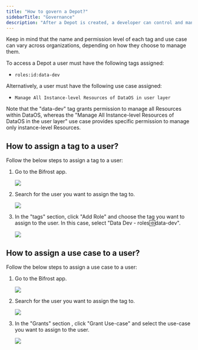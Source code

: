 ```yaml
---
title: "How to govern a Depot?"
sidebarTitle: "Governance"
description: "After a Depot is created, a developer can control and manage access to it."
---
```


<Tip>
  Keep in mind that the name and permission level of each tag and use case can vary across organizations, depending on how they choose to manage them.
</Tip>

To access a Depot a user must have the following tags assigned:

* `roles:id:data-dev`

Alternatively,  a user must have the following use case assigned:

* `Manage All Instance-level Resources of DataOS in user layer`

<Warning>
  Note that the "data-dev" tag grants permission to manage all Resources within DataOS, whereas the "Manage All Instance-level Resources of DataOS in the user layer" use case provides specific permission to manage only instance-level Resources.
</Warning>

## How to assign a tag to a user?

Follow the below steps to assign a tag to a user:

1. Go to the Bifrost app.

   ![](/Screenshotfrom2025-01-2715-10-19.png)

2. Search for the user you want to assign the tag to.

   ![](/image.png)

3. In the "tags" section, click "Add Role" and choose the tag you want to assign to the user. In this case, select "Data Dev - roles:id:data-dev".

   ![](/Screenshotfrom2025-01-2715-07-45.png)

## How to assign a use case to a user?

Follow the below steps to assign a use case to a user:

1. Go to the Bifrost app.

   ![](/Screenshotfrom2025-01-2715-10-19.png)

2. Search for the user you want to assign the tag to. 

   ![](/image.png)

3. In the "Grants" section ,  click "Grant Use-case" and select the use-case you want to assign to the user.

   ![](/Screenshotfrom2025-01-2715-18-38.png)